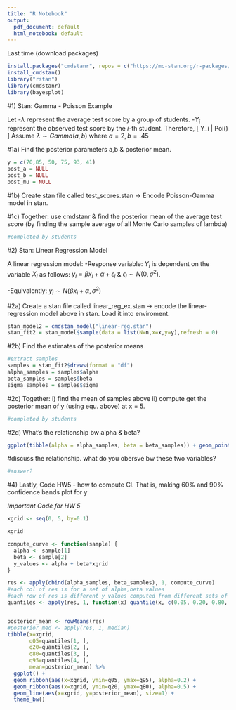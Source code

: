 ```yaml
---
title: "R Notebook"
output:
  pdf_document: default
  html_notebook: default
---
```


Last time (download packages)
```r
install.packages("cmdstanr", repos = c("https://mc-stan.org/r-packages/", getOption("repos")))
install_cmdstan()
library("rstan")
library(cmdstanr)
library(bayesplot)
```


#1) Stan: Gamma - Poisson Example

Let
-$\lambda$ represent the average test score by a group of students. 
-$Y_i$ represent the observed test score by the $i$-th student. 
Therefore, 
\[
Y_i | \lambda \sim Poi(\lambda)
\]
Assume $\lambda \sim Gamma(a,b)$ where $a = 2, b = .45$ 

#1a) Find the posterior parameters a,b & posterior mean. 
```r
y = c(70,85, 50, 75, 93, 41)
post_a = NULL
post_b = NULL
post_mu = NULL 
```

#1b) Create stan file called test_scores.stan -> Encode Poisson-Gamma model in stan. 

#1c) Together: use cmdstanr & find the posterior mean of the average test score (by finding the sample average of all Monte Carlo samples of lambda)
```r
#completed by students 

```



#2) Stan: Linear Regression Model 

A linear regression model: 
  -Response variable: $Y_i$ is dependent on the variable $X_i$ as follows: $y_i = \beta x_i + \alpha + \epsilon_i$ &    $\epsilon_i \sim N(0, \sigma^2)$. 
  
  -Equivalently: $y_i \sim N(\beta x_i + \alpha, \sigma^2)$ 
  
#2a) Create a stan file called linear_reg_ex.stan -> encode the linear-regression model above in stan. Load it into enviroment. 
```r
stan_model2 = cmdstan_model("linear-reg.stan")
stan_fit2 = stan_model$sample(data = list(N=n,x=x,y=y),refresh = 0)
```


#2b) Find the estimates of the posterior means 
```r
#extract samples
samples = stan_fit2$draws(format = "df")
alpha_samples = samples$alpha 
beta_samples = samples$beta 
sigma_samples = samples$sigma 
```

#2c) Together: i) find the mean of samples above ii) compute get the posterior mean of y (using equ. above) at x = 5. 
```r
#completed by students 
```


#2d) What's the relationship bw alpha & beta? 
```r
ggplot(tibble(alpha = alpha_samples, beta = beta_samples)) + geom_point(aes(x=alpha, y = beta)) + theme_bw()
```

#discuss the relationship. what do you obersve bw these two variables? 
```r
#answer?
```


#4) Lastly, Code HW5 - how to compute CI. That is, making 60% and 90% confidence bands plot for y


*Important Code for HW 5* 
```r
xgrid <- seq(0, 5, by=0.1)

xgrid

compute_curve <- function(sample) {
  alpha <- sample[1]
  beta <- sample[2]
  y_values <- alpha + beta*xgrid
}

res <- apply(cbind(alpha_samples, beta_samples), 1, compute_curve)
#each col of res is for a set of alpha,beta values
#each row of res is different y values computed from different sets of alpha beta for a fixed x values.
quantiles <- apply(res, 1, function(x) quantile(x, c(0.05, 0.20, 0.80, 0.95)))


posterior_mean <- rowMeans(res)
#posterior_med <- apply(res, 1, median)
tibble(x=xgrid,
       q05=quantiles[1, ],
       q20=quantiles[2, ],
       q80=quantiles[3, ],
       q95=quantiles[4, ],
       mean=posterior_mean) %>%
  ggplot() +
  geom_ribbon(aes(x=xgrid, ymin=q05, ymax=q95), alpha=0.2) +
  geom_ribbon(aes(x=xgrid, ymin=q20, ymax=q80), alpha=0.5) +
  geom_line(aes(x=xgrid, y=posterior_mean), size=1) +
  theme_bw()

```







